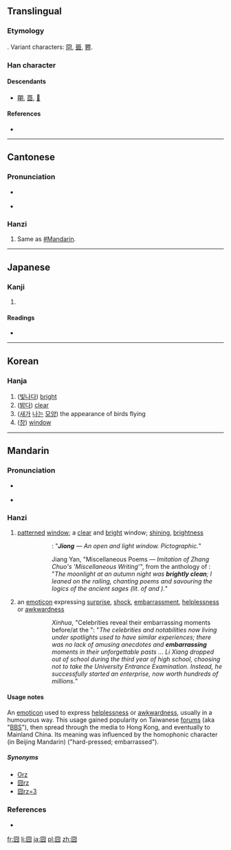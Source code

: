 {{also|冏}}
==Translingual==

===Etymology===
{{liushu|p}}. Variant characters: [[冏]], [[臦]], [[臩]].

===Han character===
{{Han char|rn=31|rad=囗|as=04|sn=7|four=6022<sub>7</sub>|canj=田金月 (WCB)}}

====Descendants====
* [[朙]], [[莔]], [[𥁰]]

====References====
* {{Han ref|kx=0217.100|dkj=04707|dj=0444.130|hdz=10715.120|uh=56E7|ud=22247|bh=CAA8|bd=51880}}

----

==Cantonese==

===Pronunciation===
* {{a|Guangzhou}} {{IPA|/kʷɪŋ³⁵/|lang=yue}}
* {{audio|Pronun 囧 yue.ogg|Audio (Guangzhou Yue)}}

===Hanzi===
{{yue-hanzi|jyut=|y=gwing2}}

# Same as [[#Mandarin]].

----

==Japanese==

===Kanji===
{{ja-kanji|grade=|rs=囗04}}

# {{defn|lang=ja|sort=囗04}}

====Readings====
* {{ja-readings|on=[[けい]] (kei), [[きょう]] (kyō)|kun=[[あきらか]] (akiraka)}}

----

==Korean==

===Hanja===
{{ko-hanja|hangeul=경|rv=gyeong|mr=kyŏng}}

# ([[빛나다]]) [[bright]]
# ([[밝다]]) [[clear]]
# ([[새]]가 [[날다|나는]] [[모양]]) the appearance of birds flying
# ([[창]]) [[window]]

----

==Mandarin==
{{zh-hanzi|[[囧]]}}

===Pronunciation===
* {{a|Beijing}} {{IPA|/ʨi̯ʊŋ˨˩˦/|lang=cmn}}
* {{audio|Pronun 囧 mandarin.ogg|Audio (Mandarin Chinese)}}

===Hanzi===
{{cmn-hanzi|pin=[[jiǒng]] ([[jiong3]])|wg=chiung<sup>3</sup>}}

# [[patterned]] [[window]]; a [[clear]] and [[bright]] window; [[shining]], [[brightness]]
#:{{Hani|《{{t-t|shuōwén, "Shuowen (book)"|說文}}‧囧{{t-t|bù, "part, character radical"|部}}》：“'''囧'''，窗牖麗廔闓明，象形。”}}
#::''{{w|Shuowen Jiezi}}'': "'''''Jiong''' — An open and light window. Pictographic.''"
#:{{Hani|《文選‧江淹〈雜體詩‧效張綽“雜述”〉》：“'''囧囧'''秋月明，憑軒詠堯老。”}}
#::Jiang Yan, "Miscellaneous Poems — ''Imitation of Zhang Chuo's 'Miscellaneous Writing'''", from the anthology of ''{{w|Wen Xuan}}'': "''The moonlight at an autumn night was '''brightly clean'''; I leaned on the railing, chanting poems and savouring the logics of the ancient sages (lit. of {{w|Emperor Yao|Yao}} and {{w|Laozi}}).''"
# {{neologism|slang|jocular|lang=cmn}} an [[emoticon]] expressing [[surprise]], [[shock]], [[embarrassment]], [[helplessness]] or [[awkwardness]]
#:{{Hani|新華網《[http://big5.xinhuanet.com/gate/big5/news.xinhuanet.com/overseas/2011-06/07/c_121501794.htm 眾名人爆料高考囧事]》：“而那些生活在光環中的明星和名人們，曾經也有過類似的經歷，他們難忘的往事中也不乏趣聞和'''囧'''事…… 李想在高三時選擇放棄高考，卻成功創業，身價上億。”}}
#::''Xinhua'', "Celebrities reveal their embarrassing moments before/at the {{w|National Higher Education Entrance Examination|University Entrance Examination}}": "''The celebrities and notabilities now living under spotlights used to have similar experiences; there was no lack of amusing anecdotes and '''embarrassing''' moments in their unforgettable pasts ... Li Xiang dropped out of school during the third year of high school, choosing not to take the University Entrance Examination. Instead, he successfully started an enterprise, now worth hundreds of millions.''"

====Usage notes====
An [[emoticon]] used to express [[helplessness]] or [[awkwardness]], usually in a humourous way. This usage gained popularity on Taiwanese [[forums]] (aka "[[BBS]]"), then spread through the media to Hong Kong, and eventually to Mainland China. Its meaning was influenced by the homophonic character (in Beijing Mandarin) {{Hani|[[窘]]}} ("hard-pressed; embarrassed").

=====Synonyms=====
* [[Orz]]
* [[囧rz]]
* [[囧rz=3]]

===References===
* {{cite web|url=http://www.kenengba.com/post/611.html|title=2008年度十大新词|work=kenengba.com|language=Mandarin|accessdate=2009-09-15}}

[[fr:囧]]
[[li:囧]]
[[ja:囧]]
[[pl:囧]]
[[zh:囧]]